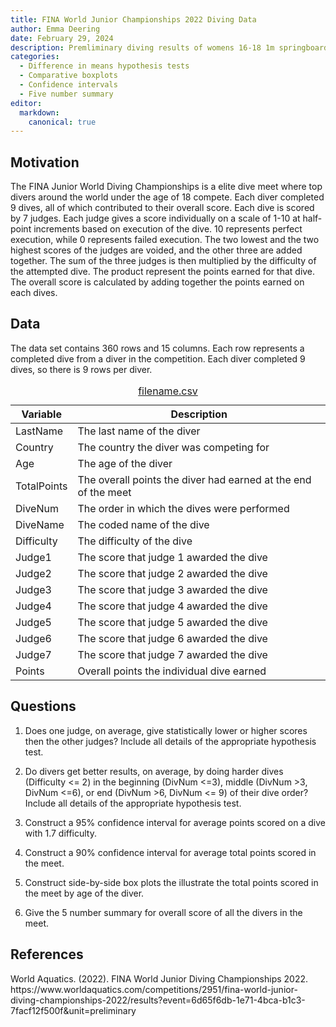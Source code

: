 ```yaml
---
title: FINA World Junior Championships 2022 Diving Data
author: Emma Deering
date: February 29, 2024
description: Premliminary diving results of womens 16-18 1m springboard from the 2022 FINA World Junior Championships. 
categories:
  - Difference in means hypothesis tests
  - Comparative boxplots
  - Confidence intervals
  - Five number summary
editor:
  markdown: 
    canonical: true
---
```


## Motivation

The FINA Junior World Diving Championships is a elite dive meet where top divers around the world under the age of 18 compete. Each diver completed 9 dives, all of which contributed to their overall score. Each dive is scored by 7 judges. Each judge gives a score individually on a scale of 1-10 at half-point increments based on execution of the dive. 10 represents perfect execution, while 0 represents failed execution. The two lowest and the two highest scores of the judges are voided, and the other three are added together. The sum of the three judges is then multiplied by the difficulty of the attempted dive. The product represent the points earned for that dive. The overall score is calculated by adding together the points earned on each dives.

## Data

The data set contains 360 rows and 15 columns. Each row represents a completed dive from a diver in the competition. Each diver completed 9 dives, so there is 9 rows per diver.

| Variable    | Description                                                    |
|-------------|----------------------------------------------------------------|
| LastName    | The last name of the diver                                     |
| Country     | The country the diver was competing for                        |
| Age         | The age of the diver                                           |
| TotalPoints | The overall points the diver had earned at the end of the meet |
| DiveNum     | The order in which the dives were performed                    |
| DiveName    | The coded name of the dive                                     |
| Difficulty  | The difficulty of the dive                                     |
| Judge1      | The score that judge 1 awarded the dive                        |
| Judge2      | The score that judge 2 awarded the dive                        |
| Judge3      | The score that judge 3 awarded the dive                        |
| Judge4      | The score that judge 4 awarded the dive                        |
| Judge5      | The score that judge 5 awarded the dive                        |
| Judge6      | The score that judge 6 awarded the dive                        |
| Judge7      | The score that judge 7 awarded the dive                        |
| Points      | Overall points the individual dive earned                      |

: [filename.csv](../data/divingdata.csv)

## Questions

1.  Does one judge, on average, give statistically lower or higher scores then the other judges? Include all details of the appropriate hypothesis test.

2.  Do divers get better results, on average, by doing harder dives (Difficulty \<= 2) in the beginning (DivNum \<=3), middle (DivNum \>3, DivNum \<=6), or end (DivNum \>6, DivNum \<= 9) of their dive order? Include all details of the appropriate hypothesis test.

3.  Construct a 95% confidence interval for average points scored on a dive with 1.7 difficulty.

4.  Construct a 90% confidence interval for average total points scored in the meet.

5.  Construct side-by-side box plots the illustrate the total points scored in the meet by age of the diver.

6.  Give the 5 number summary for overall score of all the divers in the meet.

## References

World Aquatics. (2022). FINA World Junior Diving Championships 2022. https://www.worldaquatics.com/competitions/2951/fina-world-junior-diving-championships-2022/results?event=6d65f6db-1e71-4bca-b1c3-7facf12f500f&unit=preliminary

